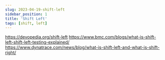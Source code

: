 ```yaml
---
slug: 2023-04-19-shift-left
sidebar_position: 1
title: 'Shift Left'
tags: [shift, left]
---
```


https://devopedia.org/shift-left
https://www.bmc.com/blogs/what-is-shift-left-shift-left-testing-explained/
https://www.dynatrace.com/news/blog/what-is-shift-left-and-what-is-shift-right/